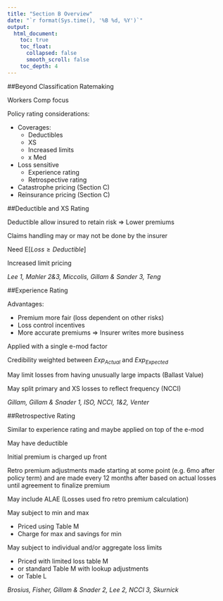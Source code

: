 ```yaml
---
title: "Section B Overview"
date: "`r format(Sys.time(), '%B %d, %Y')`"
output: 
  html_document:
    toc: true
    toc_float:
      collapsed: false
      smooth_scroll: false
    toc_depth: 4
---
```


##Beyond Classification Ratemaking

Workers Comp focus

Policy rating considerations:

* Coverages:
    * Deductibles
    * XS
    * Increased limits
    * x Med
* Loss sensitive
    * Experience rating
    * Retrospective rating
* Catastrophe pricing (Section C)
* Reinsurance pricing (Section C)

##Deductible and XS Rating

Deductible allow insured to retain risk $\Rightarrow$ Lower premiums

Claims handling may or may not be done by the insurer

Need $\mathrm{E}[Loss \geq Deductible]$

Increased limit pricing

*Lee 1, Mahler 2&3, Miccolis, Gillam & Sander 3, Teng*

##Experience Rating

Advantages:

* Premium more fair (loss dependent on other risks)
* Loss control incentives
* More accurate premiums $\Rightarrow$ Insurer writes more business

Applied with a single e-mod factor

Credibility weighted between $Exp_{Actual}$ and $Exp_{Expected}$

May limit losses from having unusually large impacts (Ballast Value)

May split primary and XS losses to reflect frequency (NCCI)

*Gillam, Gillam & Snader 1, ISO, NCCI, 1&2, Venter*

##Retrospective Rating

Similar to experience rating and maybe applied on top of the e-mod

May have deductible

Initial premium is charged up front

Retro premium adjustments made starting at some point (e.g. 6mo after policy term) and  are made every 12 months after based on actual losses until agreement to finalize premium

May include ALAE (Losses used fro retro premium calculation)

May subject to min and max

* Priced using Table M
* Charge for max and savings for min

May subject to individual and/or aggregate loss limits

* Priced with limited loss table M
* or standard Table M with lookup adjustments
* or Table L

*Brosius, Fisher, Gillam & Snader 2, Lee 2, NCCI 3, Skurnick*